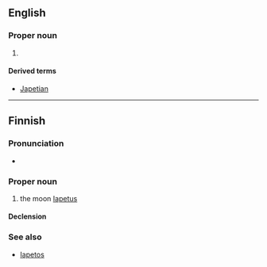 ==English==

===Proper noun===
{{en-proper noun}}

# {{alternative spelling of|Iapetus}}

====Derived terms====
* [[Japetian]]

----

==Finnish==
{{wikipedia|lang=fi}}

===Pronunciation===
* {{hyphenation|Ja|pe|tus}}

===Proper noun===
{{fi-noun|proper=true}}

# {{context|astronomy|lang=fi}} the moon [[Iapetus]]

====Declension====
{{fi-decl-vastaus|Japetu|nopl=1}}

===See also===
* [[Iapetos]]